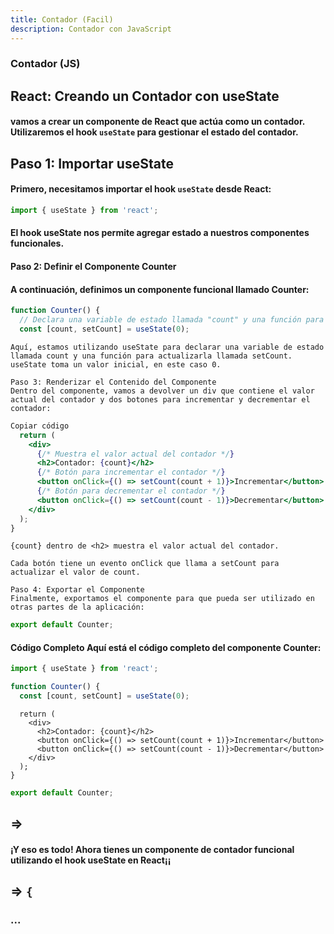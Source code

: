 ```yaml
---
title: Contador (Facil)
description: Contador con JavaScript
---
```


### Contador (JS) 

## React: Creando un Contador con useState

#### vamos a crear un componente de React que actúa como un contador. Utilizaremos el hook `useState` para gestionar el estado del contador.

## Paso 1: Importar useState

#### Primero, necesitamos importar el hook `useState` desde React:

```jsx
import { useState } from 'react';
```
#### El hook useState nos permite agregar estado a nuestros componentes funcionales.
#### Paso 2: Definir el Componente Counter 
#### A continuación, definimos un componente funcional llamado Counter:

```jsx
function Counter() {
  // Declara una variable de estado llamada "count" y una función para actualizarla llamada "setCount"
  const [count, setCount] = useState(0);
```
```
Aquí, estamos utilizando useState para declarar una variable de estado llamada count y una función para actualizarla llamada setCount. useState toma un valor inicial, en este caso 0.
```
```
Paso 3: Renderizar el Contenido del Componente
Dentro del componente, vamos a devolver un div que contiene el valor actual del contador y dos botones para incrementar y decrementar el contador:
```
```jsx
Copiar código
  return (
    <div>
      {/* Muestra el valor actual del contador */}
      <h2>Contador: {count}</h2>
      {/* Botón para incrementar el contador */}
      <button onClick={() => setCount(count + 1)}>Incrementar</button>
      {/* Botón para decrementar el contador */}
      <button onClick={() => setCount(count - 1)}>Decrementar</button>
    </div>
  );
}
```
```
{count} dentro de <h2> muestra el valor actual del contador.

Cada botón tiene un evento onClick que llama a setCount para actualizar el valor de count.

Paso 4: Exportar el Componente
Finalmente, exportamos el componente para que pueda ser utilizado en otras partes de la aplicación:
```
```jsx
export default Counter;
```
#### Código Completo Aquí está el código completo del componente Counter:

```jsx
import { useState } from 'react';

function Counter() {
  const [count, setCount] = useState(0);
```
```
  return (
    <div>
      <h2>Contador: {count}</h2>
      <button onClick={() => setCount(count + 1)}>Incrementar</button>
      <button onClick={() => setCount(count - 1)}>Decrementar</button>
    </div>
  );
}
```
```jsx
export default Counter;
```
## =>

#### ¡Y eso es todo! Ahora tienes un componente de contador funcional utilizando el hook useState en React¡¡

## 

<Counter/>

## =>  `{`

### ...
